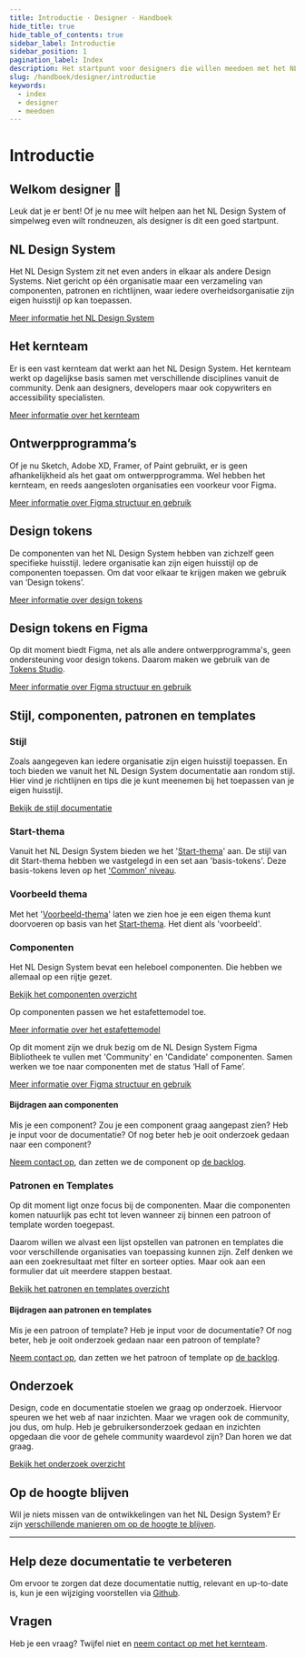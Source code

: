 ```yaml
---
title: Introductie · Designer · Handboek
hide_title: true
hide_table_of_contents: true
sidebar_label: Introductie
sidebar_position: 1
pagination_label: Index
description: Het startpunt voor designers die willen meedoen met het NL Design System.
slug: /handboek/designer/introductie
keywords:
  - index
  - designer
  - meedoen
---
```


# Introductie

## Welkom designer 👋

Leuk dat je er bent! Of je nu mee wilt helpen aan het NL Design System of simpelweg even wilt rondneuzen, als designer is dit een goed startpunt.

## NL Design System

Het NL Design System zit net even anders in elkaar als andere Design Systems. Niet gericht op één organisatie maar een verzameling van componenten, patronen en richtlijnen, waar iedere overheidsorganisatie zijn eigen huisstijl op kan toepassen.

[Meer informatie het NL Design System](/handboek/introductie)

## Het kernteam

Er is een vast kernteam dat werkt aan het NL Design System. Het kernteam werkt op dagelijkse basis samen met verschillende disciplines vanuit de community. Denk aan designers, developers maar ook copywriters en accessibility specialisten.

[Meer informatie over het kernteam](/project/kernteam)

## Ontwerpprogramma’s

Of je nu Sketch, Adobe XD, Framer, of Paint gebruikt, er is geen afhankelijkheid als het gaat om ontwerpprogramma. Wel hebben het kernteam, en reeds aangesloten organisaties een voorkeur voor Figma.

[Meer informatie over Figma structuur en gebruik](/handboek/designer/figma-structuur)

## Design tokens

De componenten van het NL Design System hebben van zichzelf geen specifieke huisstijl. Iedere organisatie kan zijn eigen huisstijl op de componenten toepassen. Om dat voor elkaar te krijgen maken we gebruik van ‘Design tokens’.

[Meer informatie over design tokens](/handboek/huisstijl/design-tokens)

## Design tokens en Figma

Op dit moment biedt Figma, net als alle andere ontwerpprogramma's, geen ondersteuning voor design tokens. Daarom maken we gebruik van de [Tokens Studio](https://tokens.studio/).

[Meer informatie over Figma structuur en gebruik](/handboek/designer/figma-structuur)

## Stijl, componenten, patronen en templates

### Stijl

Zoals aangegeven kan iedere organisatie zijn eigen huisstijl toepassen. En toch bieden we vanuit het NL Design System documentatie aan rondom stijl. Hier vind je richtlijnen en tips die je kunt meenemen bij het toepassen van je eigen huisstijl.

[Bekijk de stijl documentatie](/richtlijnen/stijl)

### Start-thema

Vanuit het NL Design System bieden we het '[Start-thema](/handboek/huisstijl/themas/start-thema/)' aan. De stijl van dit Start-thema hebben we vastgelegd in een set aan 'basis-tokens'. Deze basis-tokens leven op het ['Common' niveau](/handboek/huisstijl/design-tokens#common-tokens).

### Voorbeeld thema

Met het '[Voorbeeld-thema](/handboek/huisstijl/themas/voorbeeld-thema)' laten we zien hoe je een eigen thema kunt doorvoeren op basis van het [Start-thema](/handboek/huisstijl/themas/start-thema). Het dient als 'voorbeeld'.

### Componenten

Het NL Design System bevat een heleboel componenten. Die hebben we allemaal op een rijtje gezet.

[Bekijk het componenten overzicht](/componenten)

Op componenten passen we het estafettemodel toe.

[Meer informatie over het estafettemodel](/handboek/estafettemodel)

Op dit moment zijn we druk bezig om de NL Design System Figma Bibliotheek te vullen met 'Community' en 'Candidate' componenten. Samen werken we toe naar componenten met de status ‘Hall of Fame’.

[Meer informatie over Figma structuur en gebruik](/handboek/designer/figma-structuur)

#### Bijdragen aan componenten

Mis je een component? Zou je een component graag aangepast zien? Heb je input voor de documentatie? Of nog beter heb je ooit onderzoek gedaan naar een component?

[Neem contact op](/project/kernteam), dan zetten we de component op [de backlog](https://github.com/nl-design-system/backlog/issues).

### Patronen en Templates

Op dit moment ligt onze focus bij de componenten. Maar die componenten komen natuurlijk pas echt tot leven wanneer zij binnen een patroon of template worden toegepast.

Daarom willen we alvast een lijst opstellen van patronen en templates die voor verschillende organisaties van toepassing kunnen zijn. Zelf denken we aan een zoekresultaat met filter en sorteer opties. Maar ook aan een formulier dat uit meerdere stappen bestaat.

[Bekijk het patronen en templates overzicht](/voorbeelden)

#### Bijdragen aan patronen en templates

Mis je een patroon of template? Heb je input voor de documentatie? Of nog beter, heb je ooit onderzoek gedaan naar een patroon of template?

[Neem contact op](/project/kernteam), dan zetten we het patroon of template op [de backlog](https://github.com/nl-design-system/backlog/issues).

## Onderzoek

Design, code en documentatie stoelen we graag op onderzoek. Hiervoor speuren we het web af naar inzichten. Maar we vragen ook de community, jou dus, om hulp. Heb je gebruikersonderzoek gedaan en inzichten opgedaan die voor de gehele community waardevol zijn? Dan horen we dat graag.

[Bekijk het onderzoek overzicht](/voorbeelden/onderzoek/)

## Op de hoogte blijven

Wil je niets missen van de ontwikkelingen van het NL Design System? Er zijn [verschillende manieren om op de hoogte te blijven](/project/blijf-op-de-hoogte).

---

## Help deze documentatie te verbeteren

Om ervoor te zorgen dat deze documentatie nuttig, relevant en up-to-date is, kun je een wijziging voorstellen via [Github](https://github.com/nl-design-system/documentatie).

## Vragen

Heb je een vraag? Twijfel niet en [neem contact op met het kernteam](/project/kernteam).
